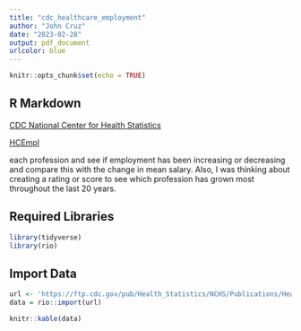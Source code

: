 ```yaml
---
title: "cdc_healthcare_employment"
author: "John Cruz"
date: "2023-02-28"
output: pdf_document
urlcolor: blue
---
```


```r
knitr::opts_chunk$set(echo = TRUE)
```

## R Markdown

[CDC National Center for Health Statistics](https://www.cdc.gov/nchs/hus/data-finder.htm)

[HCEmpl](https://ftp.cdc.gov/pub/Health_Statistics/NCHS/Publications/Health_US/hus20-21tables/hcempl.xlsx)


each profession and see if employment has been increasing or decreasing and compare this with the change in mean salary. Also, I was thinking about creating a rating or score to see which profession has grown most throughout the last 20 years.

## Required Libraries
```r
library(tidyverse)
library(rio)
```

## Import Data

```r
url <- 'https://ftp.cdc.gov/pub/Health_Statistics/NCHS/Publications/Health_US/hus20-21tables/hcempl.xlsx'
data = rio::import(url)
```



```r
knitr::kable(data)
```